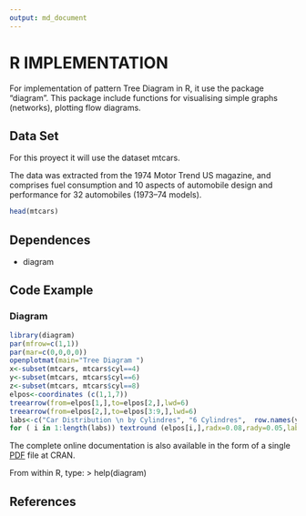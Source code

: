 ```yaml
---
output: md_document
---
```


# R IMPLEMENTATION

For implementation of pattern Tree Diagram in R, it use the package "diagram".  This package include functions for visualising simple graphs (networks), plotting flow diagrams.  


## Data Set

For this proyect it will use the dataset mtcars.

The data was extracted from the 1974 Motor Trend US magazine, and comprises fuel consumption and 10 aspects of automobile design and performance for 32 automobiles (1973–74 models).

```r
head(mtcars)

```


## Dependences

* diagram


## Code Example


### Diagram


```r
library(diagram)
par(mfrow=c(1,1))
par(mar=c(0,0,0,0))
openplotmat(main="Tree Diagram ")
x<-subset(mtcars, mtcars$cyl==4)
y<-subset(mtcars, mtcars$cyl==6)
z<-subset(mtcars, mtcars$cyl==8)
elpos<-coordinates (c(1,1,7))
treearrow(from=elpos[1,],to=elpos[2,],lwd=6)  
treearrow(from=elpos[2,],to=elpos[3:9,],lwd=6) 
labs<-c("Car Distribution \n by Cylindres", "6 Cylindres",  row.names(y))
for ( i in 1:length(labs)) textround (elpos[i,],radx=0.08,rady=0.05,lab=labs[i] , col = "blue", box.col="grey")

```
The complete online documentation is also available in the form of a single [PDF](https://cran.r-project.org/web/packages/diagram/diagram.pdf) file at CRAN.

From within R, type:
> help(diagram)


## References
